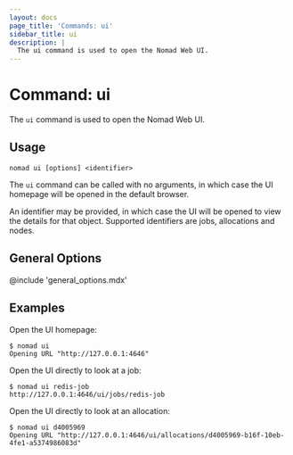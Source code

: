 ```yaml
---
layout: docs
page_title: 'Commands: ui'
sidebar_title: ui
description: |
  The ui command is used to open the Nomad Web UI.
---
```


# Command: ui

The `ui` command is used to open the Nomad Web UI.

## Usage

```plaintext
nomad ui [options] <identifier>
```

The `ui` command can be called with no arguments, in which case the UI homepage
will be opened in the default browser.

An identifier may be provided, in which case the UI will be opened to view the
details for that object. Supported identifiers are jobs, allocations and nodes.

## General Options

@include 'general_options.mdx'

## Examples

Open the UI homepage:

```shell
$ nomad ui
Opening URL "http://127.0.0.1:4646"
```

Open the UI directly to look at a job:

```shell
$ nomad ui redis-job
http://127.0.0.1:4646/ui/jobs/redis-job
```

Open the UI directly to look at an allocation:

```shell
$ nomad ui d4005969
Opening URL "http://127.0.0.1:4646/ui/allocations/d4005969-b16f-10eb-4fe1-a5374986083d"
```
